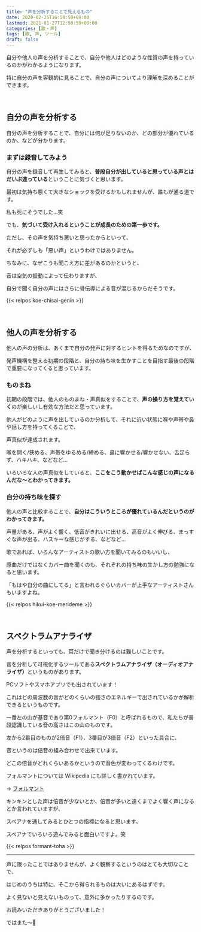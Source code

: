 ```yaml
---
title: "声を分析することで見えるもの"
date: 2020-02-25T16:58:59+09:00
lastmod: 2021-01-27T12:58:59+09:00
categories: [歌・声]
tags: [歌, 声, ツール]
draft: false
---
```


自分や他人の声を分析することで、自分や他人はどのような性質の声を持っているのかがわかるようになります。

特に自分の声を客観的に見ることで、自分の声についてより理解を深めることができます。
<!--more--><br/>
## 自分の声を分析する

自分の声を分析することで、自分には何が足りないのか、どの部分が優れているのか、などが分かります。 

### まずは録音してみよう

自分の声を録音して再生してみると、**普段自分が出していると思っている声とはだいぶ違っている**ということに気づくと思います。 

最初は気持ち悪くて大きなショックを受けるかもしれませんが、誰もが通る道です。

私も死にそうでした…笑

でも、**気づいて受け入れるということが成長のための第一歩です。**

ただし、その声を気持ち悪いと思ったからといって、

それが必ずしも「悪い声」というわけではありません。

ちなみに、なぜこうも聞こえ方に差があるのかというと、

音は空気の振動によって伝わりますが、

自分で聞く自分の声にはさらに骨伝導による音が混じるからだそうです。

{{< relpos koe-chisai-genin >}}

<br/>

## 他人の声を分析する

他人の声の分析は、あくまで自分の発声に対するヒントを得るためなのですが、

発声機構を整える初期の段階と、自分の持ち味を生かすことを目指す最後の段階で重要になってくると思っています。

### ものまね

初期の段階では、他人のものまね・声真似をすることで、**声の操り方を覚えていく**のが楽しいし有効な方法だと思っています。

他人がどのように声を出しているのか分析して、それに近い状態に喉や声帯や鼻や話し方を持ってくることで、

声真似が達成されます。

喉を開く/狭める、声帯をゆるめる/締める、鼻に響かせる/響かせない、舌足らず、ハキハキ、などなど…

いろいろな人の声真似をしていると、**ここをこう動かせばこんな感じの声になるんだな～とわかってきます。**

### 自分の持ち味を探す

他人の声と比較することで、**自分はこういうところが優れているんだというのがわかってきます。**

声量がある、声がよく響く、低音がきれいに出せる、高音がよく伸びる、まっすぐな声が出る、ハスキーな感じがする、などなど…

歌であれば、いろんなアーティストの歌い方を聞いてみるのもいいし、

原曲だけではなくカバー曲を聞くのも、それぞれの持ち味の生かし方の勉強になると思います。

「もはや自分の曲にしてる」と言われるぐらいカバーが上手なアーティストさんもいますよね。

{{< relpos hikui-koe-merideme >}}

<br/>

## スペクトラムアナライザ

声を分析するといっても、耳だけで聞き分けるのは難しいことです。

音を分析して可視化するツールである<strong>スペクトラムアナライザ（オーディオアナライザ）</strong>というものがあります。

PCソフトやスマホアプリでも出されています！

これはどの周波数の音がどのくらいの強さのエネルギーで出されているかが解析できるというものです。

<postimage src="spectrum_analyzer" ext="png" alt="スペクトラムアナライザ画面" />

一番左の山が基音であり第0フォルマント（F0）と呼ばれるもので、私たちが普段認識している音の高さはこの山のものです。

左から2番目のものが2倍音（F1）、3番目が3倍音（F2）といった具合に、

音というのは倍音の組み合わせで出来ています。

どこの倍音がどれくらいあるかというので音色が変わってくるわけです。

フォルマントについては Wikipedia にも詳しく書かれています。

→ [フォルマント](https://ja.wikipedia.org/wiki/%E3%83%95%E3%82%A9%E3%83%AB%E3%83%9E%E3%83%B3%E3%83%88)

キンキンとした声は倍音が少ないとか、倍音が多いと遠くまでよく響く声になるとか言われていますが、

スペアナを通してみるとひとつの指標になると思います。

スペアナでいろいろ遊んでみると面白いですよ。笑

{{< relpos formant-toha >}}

---

声に限ったことではありませんが、よく観察するというのはとても大切なことで、

はじめのうちは特に、そこから得られるものは大いにあるはずです。

よく見ないと見えないものって、意外に多かったりするのです。

お読みいただきありがとうございました！

ではまた～👋
